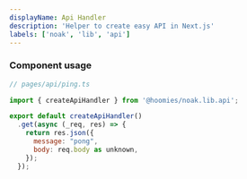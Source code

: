 ```yaml
---
displayName: Api Handler
description: 'Helper to create easy API in Next.js'
labels: ['noak', 'lib', 'api']
---
```


### Component usage

```js
// pages/api/ping.ts

import { createApiHandler } from '@hoomies/noak.lib.api';

export default createApiHandler()
  .get(async (_req, res) => {
    return res.json({
      message: "pong",
      body: req.body as unknown,
    });
  });
```
